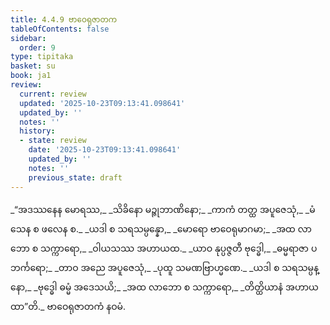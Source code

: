 ```yaml
---
title: 4.4.9 ဗာဝေရုဇာတက
tableOfContents: false
sidebar:
  order: 9
type: tipitaka
basket: su
book: ja1
review:
  current: review
  updated: '2025-10-23T09:13:41.098641'
  updated_by: ''
  notes: ''
  history:
  - state: review
    date: '2025-10-23T09:13:41.098641'
    updated_by: ''
    notes: ''
    previous_state: draft
---
```



<ReviewStatus review={frontmatter.review} showDetails={true} />

<HypothesisAnnotation frontmatter={frontmatter} />

<DynamicBreadcrumb />

<Division number="153" book="ja1" e="ch" v="22" p="113">

<Paragraph number="1079" type="verses" book="ja1">
_“အဒဿနေန မောရဿ,_  
_သိခိနော မဉ္ဇုဘာဏိနော;_  
_ကာကံ တတ္ထ အပူဇေသုံ,_  
_မံသေန စ ဖလေန စ._  

</Paragraph>

</Division>
<Division number="154" book="ja1" e="ch" v="22" p="113">

<Paragraph number="1080" type="verses" book="ja1">
_ယဒါ စ သရသမ္ပန္နော,_  
_မောရော ဗာဝေရုမာဂမာ;_  
_အထ လာဘော စ သက္ကာရော,_  
_ဝါယသဿ အဟာယထ._  

</Paragraph>

</Division>
<Division number="155" book="ja1" e="ch" v="22" p="113">

<Paragraph number="1081" type="verses" book="ja1">
_ယာဝ နုပ္ပဇ္ဇတီ ဗုဒ္ဓေါ,_  
_ဓမ္မရာဇာ ပဘင်္ကရော;_  
_တာဝ အညေ အပူဇေသုံ,_  
_ပုထူ သမဏဗြာဟ္မဏေ._  

</Paragraph>

</Division>
<Division number="156" book="ja1" e="ch" v="22" p="113">

<Paragraph number="1082" type="verses" book="ja1">
_ယဒါ စ သရသမ္ပန္နော,_  
_ဗုဒ္ဓေါ ဓမ္မံ အဒေသယိ;_  
_အထ လာဘော စ သက္ကာရော,_  
_တိတ္ထိယာနံ အဟာယထာ”တိ._  


</Paragraph>
</Division>

<Paragraph number="1083" type="center" book="ja1">
ဗာဝေရုဇာတကံ နဝမံ.
</Paragraph>